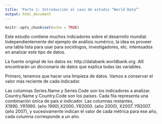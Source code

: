 ```yaml
---
title: 'Parte 1: Introducción al caso de estudio “World Data”'
output: html_document
---
```


```r
knitr::opts_chunk$set(echo = TRUE)
```

Este estudio contiene muchos indicadores sobre el desarrollo mundial. Independientemente del ejemplo de análisis numérico, la idea es proveer una tabla lista para usar para sociólogos, investigadores, etc. interesados en analizar este tipo de datos.

La fuente original de los datos es: http://databank.worldbank.org. Allí encontrarán un diccionario de datos que explica todas las variables.

Primero, tenemos que hacer una limpieza de datos. Vamos a conservar el valor más reciente de cada indicador.


Las columnas Series.Name y Series.Code son los indicadores a analizar. Country.Name y Country.Code son los países. Cada fila representa una combinación única de país e indicador. Las columnas restantes, X1990..YR1990. (año 1990),X2000..YR2000. (año 2000), X2007..YR2007. (año 2007), y sucesivamente indican el valor de cada métrica para ese año, cada columna corresponde a un año.



